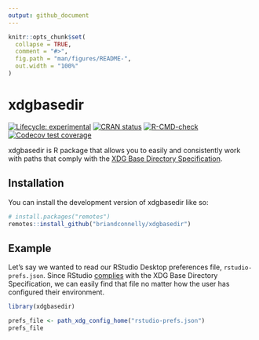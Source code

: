```yaml
---
output: github_document
---
```


<!-- README.md is generated from README.Rmd. Please edit that file -->

```r
knitr::opts_chunk$set(
  collapse = TRUE,
  comment = "#>",
  fig.path = "man/figures/README-",
  out.width = "100%"
)
```

# xdgbasedir

<!-- badges: start -->
[![Lifecycle: experimental](https://img.shields.io/badge/lifecycle-experimental-orange.svg)](https://lifecycle.r-lib.org/articles/stages.html#experimental)
[![CRAN status](https://www.r-pkg.org/badges/version/xdgbasedir)](https://CRAN.R-project.org/package=xdgbasedir)
[![R-CMD-check](https://github.com/briandconnelly/xdgbasedir/actions/workflows/R-CMD-check.yaml/badge.svg)](https://github.com/briandconnelly/xdgbasedir/actions/workflows/R-CMD-check.yaml)
[![Codecov test coverage](https://codecov.io/gh/briandconnelly/xdgbasedir/branch/main/graph/badge.svg)](https://app.codecov.io/gh/briandconnelly/xdgbasedir?branch=main)
<!-- badges: end -->

xdgbasedir is R package that allows you to easily and consistently work with paths that comply with the [XDG Base Directory Specification](https://specifications.freedesktop.org/basedir-spec/basedir-spec-latest.html).

## Installation

You can install the development version of xdgbasedir like so:

``` r
# install.packages("remotes")
remotes::install_github("briandconnelly/xdgbasedir")
```

## Example

Let's say we wanted to read our RStudio Desktop preferences file, `rstudio-prefs.json`.
Since RStudio [complies](https://docs.posit.co/ide/desktop-pro/settings/settings.html) with the XDG Base Directory Specification, we can easily find that file no matter how the user has configured their environment.

```r
library(xdgbasedir)

prefs_file <- path_xdg_config_home("rstudio-prefs.json")
prefs_file
```
